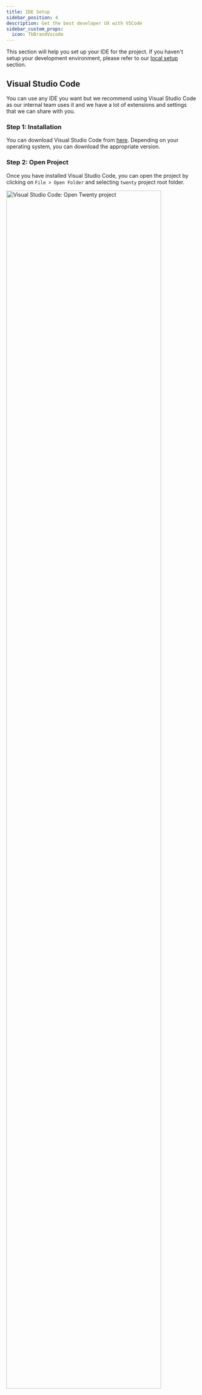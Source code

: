 ```yaml
---
title: IDE Setup
sidebar_position: 4
description: Get the best developer UX with VSCode
sidebar_custom_props:
  icon: TbBrandVscode
---
```


This section will help you set up your IDE for the project. If you haven't setup your development environment, please refer to our [local setup](/contributor/local-setup) section.


## Visual Studio Code

You can use any IDE you want but we recommend using Visual Studio Code as our internal team uses it and we have a lot of extensions and settings that we can share with you.


### Step 1: Installation

You can download Visual Studio Code from [here](https://code.visualstudio.com/download). Depending on your operating system, you can download the appropriate version.

### Step 2: Open Project

Once you have installed Visual Studio Code, you can open the project by clicking on `File > Open Folder` and selecting `twenty` project root folder.

<div style={{textAlign: 'center'}}>
    <img src="/img/contributor/ide-project-open.png" alt="Visual Studio Code: Open Twenty project" width="90%" />
</div>

### Step 3: Extensions 

You can use the recommended extensions for the project. You will find them in `.vscode/extensions.json` file. VSCode should prompt you to install the recommended extensions when you open the project.

<div style={{textAlign: 'center'}}>
    <img src="/img/contributor/ide-extensions.png" alt="Visual Studio Code: Install recommended extensions" width="90%" />
</div>


### Step 4: (Docker only) Run VSCode in container

If you are using a [Docker setup](/contributor/local-setup/docker-setup), you will need to run VSCode in the container. You can do that by opening the project, clicking on the `Remote Explorer` icon on the left sidebar and then clicking on `Attach in New window` on `dev-twenty-dev` container.

<div style={{textAlign: 'center'}}>
    <img src="/img/contributor/ide-start-dev-container.png" alt="Visual Studio Code: Open in container" width="90%" />
</div>

<br />
VSCode will open a new window and you will be able to use it as you would normally do. The only difference is that you will be running VSCode inside the container and you will have access to all the tools and dependencies that are installed in the container.

<br /><br />
If you stop your containers, you will need to restart them before opening the project in VSCode again.

## You are all set

You are all set to start contributing to the project. If you have any questions, feel free to reach out to us on [Discord](https://twenty.com/discord).